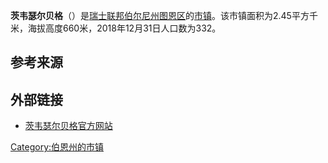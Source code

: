 {{Infobox settlement
| name = 茨韦瑟尔贝格
| native_name = {{lang|de|Zwieselberg}}
| settlement_type = [[市镇_(瑞士)|瑞士市镇]]
| image_skyline = Zwieselberg Uebersicht.jpg
| image_caption = 茨韦瑟尔贝格风光
| image_seal = Zwieselberg-coat of arms.svg
| image_map = Karte Gemeinde Zwieselberg 2014.png
| map_caption = 茨韦瑟尔贝格在图恩区的位置
| pushpin_map = Switzerland
| pushpin_relief = Switzerland relief location map.jpg
| pushpin_label_position = top
| pushpin_map_caption = 茨韦瑟尔贝格在瑞士的位置
| subdivision_type = 国家
| subdivision_name = {{CHE}}
| subdivision_type1 = [[瑞士行政区划|州]]
| subdivision_name1 = {{flagicon|Bern|size=16px}} [[伯尔尼州|伯尔尼州]]
| subdivision_type2 = [[区_(瑞士)|区]]
| subdivision_name2 = [[图恩区|图恩区]]
| elevation_m = 660
| area_footnotes = <ref name=面积>{{cite web|url=https://www.bfs.admin.ch/bfs/de/home/statistiken/raum-umwelt/bodennutzung-bedeckung/gesamtspektrum-regionalen-stufen/gemeinden.html|title=Arealstatistik Standard - Gemeinden nach 4 Hauptbereichen|trans_title=瑞士联邦按四种用地类型划分的市镇面积统计表|date=2018-11-26|publisher=[[瑞士联邦统计署|瑞士联邦统计署]]|language=de|access-date=2019-12-03|archive-date=2019-11-15|archive-url=https://web.archive.org/web/20191115011326/https://www.bfs.admin.ch/bfs/de/home/statistiken/raum-umwelt/bodennutzung-bedeckung/gesamtspektrum-regionalen-stufen/gemeinden.html|dead-url=no}}</ref>
| area_total_km2 = 2.45
| population_as_of = 2018年12月31日
| population_footnotes = <ref>{{cite web|url=https://www.bfs.admin.ch/bfs/de/home/statistiken/bevoelkerung.assetdetail.7966022.html|title=Ständige Wohnbevölkerung nach Staatsangehörigkeitskategorie, Geschlecht und Gemeinde, Provisorische Jahresergebnisse, 2018|trans_title=瑞士联邦2018年按国籍、性别和市镇划分的常住人口统计表|date=2019-04-09|publisher=[[瑞士联邦统计署|瑞士联邦统计署]]|language=de|access-date=2019-12-03|archive-date=2019-04-11|archive-url=https://web.archive.org/web/20190411063248/https://www.bfs.admin.ch/bfs/de/home/statistiken/bevoelkerung.assetdetail.7966022.html|dead-url=no}}</ref>
| population_total = 332
| population_density_km2 = auto
| timezone = [[欧洲中部时间|CET]]
| utc_offset = +1
| timezone_DST = [[欧洲中部夏令时间|CEST]]
| utc_offset_DST = +2
| coordinates = {{coord|46|42|32|N|7|36|54|E|region:|display=inline,title}}
| postal_code_type = [[瑞士邮政编码系统|邮政编码]]
| postal_code = 3645
| blank_name = [[瑞士市镇官方编号|官方编号]]
| blank_info = 0947
| website = {{url|www.zwieselberg.ch}}
}}

'''茨韦瑟尔贝格'''（{{lang-de|Zwieselberg}}）是[[瑞士联邦|瑞士联邦]][[伯尔尼州|伯尔尼州]][[图恩区|图恩区]]的[[市镇_(瑞士)|市镇]]。该市镇面积为2.45平方千米，海拔高度660米，2018年12月31日人口数为332。

== 参考来源 ==
{{reflist}}

== 外部链接 ==
* [http://www.zwieselberg.ch 茨韦瑟尔贝格官方网站] {{Wayback|url=http://www.zwieselberg.ch/ |date=20210506124151 }} {{de icon}}

{{Switzerland-geo-stub}}
{{伯尔尼州区划}}
{{DEFAULTSORT:Zwieselberg}}
[[Category:伯恩州的市镇|Category:伯恩州的市镇]]